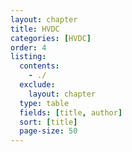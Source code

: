 ```yaml
---
layout: chapter
title: HVDC
categories: [HVDC]
order: 4
listing:
  contents: 
    - ./
  exclude:
    layout: chapter
  type: table
  fields: [title, author]
  sort: [title]
  page-size: 50
---
```

